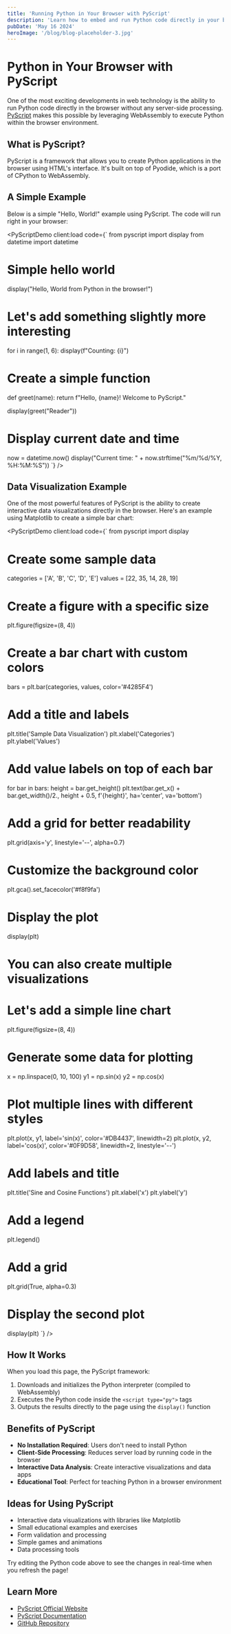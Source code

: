 ```yaml
---
title: 'Running Python in Your Browser with PyScript'
description: 'Learn how to embed and run Python code directly in your browser using PyScript'
pubDate: 'May 16 2024'
heroImage: '/blog/blog-placeholder-3.jpg'
---
```



# Python in Your Browser with PyScript

One of the most exciting developments in web technology is the ability to run Python code directly in the browser without any server-side processing. [PyScript](https://pyscript.net/) makes this possible by leveraging WebAssembly to execute Python within the browser environment.

## What is PyScript?

PyScript is a framework that allows you to create Python applications in the browser using HTML's interface. It's built on top of Pyodide, which is a port of CPython to WebAssembly.

## A Simple Example

Below is a simple "Hello, World!" example using PyScript. The code will run right in your browser:

<PyScriptDemo client:load code={`
from pyscript import display
from datetime import datetime

# Simple hello world
display("Hello, World from Python in the browser!")

# Let's add something slightly more interesting
for i in range(1, 6):
    display(f"Counting: {i}")

# Create a simple function
def greet(name):
    return f"Hello, {name}! Welcome to PyScript."

display(greet("Reader"))

# Display current date and time
now = datetime.now()
display("Current time: " + now.strftime("%m/%d/%Y, %H:%M:%S"))
`} />

## Data Visualization Example

One of the most powerful features of PyScript is the ability to create interactive data visualizations directly in the browser. Here's an example using Matplotlib to create a simple bar chart:

<PyScriptDemo client:load code={`
from pyscript import display

# Create some sample data
categories = ['A', 'B', 'C', 'D', 'E']
values = [22, 35, 14, 28, 19]

# Create a figure with a specific size
plt.figure(figsize=(8, 4))

# Create a bar chart with custom colors
bars = plt.bar(categories, values, color='#4285F4')

# Add a title and labels
plt.title('Sample Data Visualization')
plt.xlabel('Categories')
plt.ylabel('Values')

# Add value labels on top of each bar
for bar in bars:
    height = bar.get_height()
    plt.text(bar.get_x() + bar.get_width()/2., height + 0.5,
             f'{height}', ha='center', va='bottom')

# Add a grid for better readability
plt.grid(axis='y', linestyle='--', alpha=0.7)

# Customize the background color
plt.gca().set_facecolor('#f8f9fa')

# Display the plot
display(plt)

# You can also create multiple visualizations
# Let's add a simple line chart
plt.figure(figsize=(8, 4))

# Generate some data for plotting
x = np.linspace(0, 10, 100)
y1 = np.sin(x)
y2 = np.cos(x)

# Plot multiple lines with different styles
plt.plot(x, y1, label='sin(x)', color='#DB4437', linewidth=2)
plt.plot(x, y2, label='cos(x)', color='#0F9D58', linewidth=2, linestyle='--')

# Add labels and title
plt.title('Sine and Cosine Functions')
plt.xlabel('x')
plt.ylabel('y')

# Add a legend
plt.legend()

# Add a grid
plt.grid(True, alpha=0.3)

# Display the second plot
display(plt)
`} />

## How It Works

When you load this page, the PyScript framework:

1. Downloads and initializes the Python interpreter (compiled to WebAssembly)
2. Executes the Python code inside the `<script type="py">` tags
3. Outputs the results directly to the page using the `display()` function

## Benefits of PyScript

- **No Installation Required**: Users don't need to install Python
- **Client-Side Processing**: Reduces server load by running code in the browser
- **Interactive Data Analysis**: Create interactive visualizations and data apps
- **Educational Tool**: Perfect for teaching Python in a browser environment

## Ideas for Using PyScript

- Interactive data visualizations with libraries like Matplotlib
- Small educational examples and exercises
- Form validation and processing
- Simple games and animations
- Data processing tools

Try editing the Python code above to see the changes in real-time when you refresh the page!

## Learn More

- [PyScript Official Website](https://pyscript.net/)
- [PyScript Documentation](https://docs.pyscript.net/)
- [GitHub Repository](https://github.com/pyscript/pyscript) 
